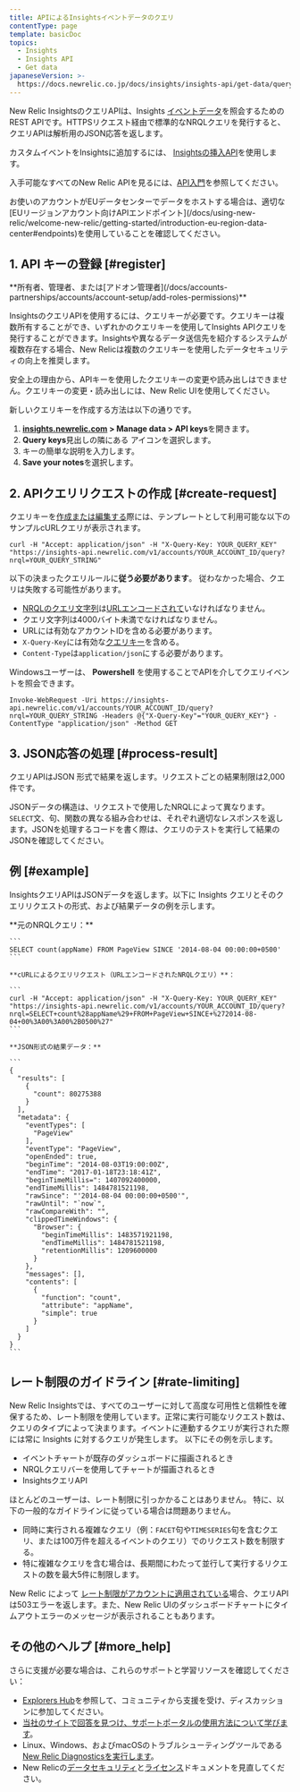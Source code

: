```yaml
---
title: APIによるInsightsイベントデータのクエリ
contentType: page
template: basicDoc
topics:
  - Insights
  - Insights API
  - Get data
japaneseVersion: >-
  https://docs.newrelic.co.jp/docs/insights/insights-api/get-data/query-insights-event-data-api
---
```


New Relic InsightsのクエリAPIは、Insights [イベントデータ](/docs/data-analysis/metrics/analyze-your-metrics/data-collection-metric-timeslice-event-data)を照会するためのREST APIです。HTTPSリクエスト経由で標準的なNRQLクエリを発行すると、クエリAPIは解析用のJSON応答を返します。

カスタムイベントをInsightsに追加するには、 [Insightsの挿入API](/docs/insights/explore-data/custom-events/insert-custom-events-insights-api)を使用します。

入手可能なすべてのNew Relic APIを見るには、[API入門](/docs/apis/getting-started/introduction-new-relic-apis)を参照してください。

<Callout variant="tip">
  お使いのアカウントがEUデータセンターでデータをホストする場合は、適切な[EUリージョンアカウント向けAPIエンドポイント](/docs/using-new-relic/welcome-new-relic/getting-started/introduction-eu-region-data-center#endpoints)を使用していることを確認してください。
</Callout>

## 1. API キーの登録 [#register]

<Callout variant="tip">
  **所有者、管理者、または[アドオン管理者](/docs/accounts-partnerships/accounts/account-setup/add-roles-permissions)**
</Callout>

InsightsのクエリAPIを使用するには、クエリキーが必要です。クエリキーは複数所有することができ、いずれかのクエリキーを使用してInsights APIクエリを発行することができます。Insightsや異なるデータ送信先を紹介するシステムが複数存在する場合、New Relicは複数のクエリキーを使用したデータセキュリティの向上を推奨します。

<Callout variant="tip">
  安全上の理由から、APIキーを使用したクエリキーの変更や読み出しはできません。クエリキーの変更・読み出しには、New Relic UIを使用してください。
</Callout>

新しいクエリキーを作成する方法は以下の通りです。

1. **[insights.newrelic.com](https://insights.newrelic.com) > Manage data > API keys**を開きます。
2. **Query keys**見出しの隣にある アイコンを選択します。
3. キーの簡単な説明を入力します。
4. **Save your notes**を選択します。

## 2. APIクエリリクエストの作成 [#create-request]

クエリキーを[作成または編集する](#register)際には、テンプレートとして利用可能な以下のサンプルcURLクエリが表示されます。

```
curl -H "Accept: application/json" -H "X-Query-Key: YOUR_QUERY_KEY" "https://insights-api.newrelic.com/v1/accounts/YOUR_ACCOUNT_ID/query?nrql=YOUR_QUERY_STRING"
```

以下の決まったクエリルールに**従う必要があります**。 従わなかった場合、クエリは失敗する可能性があります。

* [NRQLのクエリ文字列](/docs/insights/nrql-new-relic-query-language/using-nrql/introduction-nrql)は[URLエンコードされて](http://www.w3schools.com/tags/ref_urlencode.asp)いなければなりません。
* クエリ文字列は4000バイト未満でなければなりません。
* URLには有効なアカウントIDを含める必要があります。
* `X-Query-Key`には有効な[クエリキー](#register)を含める。
* `Content-Type`は`application/json`にする必要があります。

Windowsユーザーは、 **Powershell** を使用することでAPIを介してクエリイベントを照会できます。

```
Invoke-WebRequest -Uri https://insights-api.newrelic.com/v1/accounts/YOUR_ACCOUNT_ID/query?nrql=YOUR_QUERY_STRING -Headers @{"X-Query-Key"="YOUR_QUERY_KEY"} -ContentType "application/json" -Method GET
```

## 3. JSON応答の処理 [#process-result]

クエリAPIはJSON 形式で結果を返します。リクエストごとの結果制限は2,000件です。

JSONデータの構造は、リクエストで使用したNRQLによって異なります。`SELECT`文、句、関数の異なる組み合わせは、それぞれ適切なレスポンスを返します。JSONを処理するコードを書く際は、クエリのテストを実行して結果のJSONを確認してください。

## 例 [#example]

InsightsクエリAPIはJSONデータを返します。以下に Insights クエリとそのクエリリクエストの形式、および結果データの例を示します。

<CollapserGroup>
  <Collapser title="クエリ、クエリAPIリクエスト、結果データ">
    **元のNRQLクエリ：**

    ```
    SELECT count(appName) FROM PageView SINCE '2014-08-04 00:00:00+0500'
    ```

    **cURLによるクエリリクエスト（URLエンコードされたNRQLクエリ）**：

    ```
    curl -H "Accept: application/json" -H "X-Query-Key: YOUR_QUERY_KEY" "https://insights-api.newrelic.com/v1/accounts/YOUR_ACCOUNT_ID/query?nrql=SELECT+count%28appName%29+FROM+PageView+SINCE+%272014-08-04+00%3A00%3A00%2B0500%27"
    ```

    **JSON形式の結果データ：**

    ```
    {
      "results": [
        {
          "count": 80275388
        }
      ],
      "metadata": {
        "eventTypes": [
          "PageView"
        ],
        "eventType": "PageView",
        "openEnded": true,
        "beginTime": "2014-08-03T19:00:00Z",
        "endTime": "2017-01-18T23:18:41Z",
        "beginTimeMillis=": 1407092400000,
        "endTimeMillis": 1484781521198,
        "rawSince": "'2014-08-04 00:00:00+0500'",
        "rawUntil": "`now`",
        "rawCompareWith": "",
        "clippedTimeWindows": {
          "Browser": {
            "beginTimeMillis": 1483571921198,
            "endTimeMillis": 1484781521198,
            "retentionMillis": 1209600000
          }
        },
        "messages": [],
        "contents": [
          {
            "function": "count",
            "attribute": "appName",
            "simple": true
          }
        ]
      }
    }
    ```
  </Collapser>
</CollapserGroup>

## レート制限のガイドライン [#rate-limiting]

New Relic Insightsでは、すべてのユーザーに対して高度な可用性と信頼性を確保するため、レート制限を使用しています。正常に実行可能なリクエスト数は、クエリのタイプによって決まります。イベントに連動するクエリが実行された際には常に Insights に対するクエリが発生します。 以下にその例を示します。

* イベントチャートが既存のダッシュボードに描画されるとき
* NRQLクエリバーを使用してチャートが描画されるとき
* InsightsクエリAPI

ほとんどのユーザーは、レート制限に引っかかることはありません。 特に、以下の一般的なガイドラインに従っている場合は問題ありません。

* 同時に実行される複雑なクエリ（例：`FACET`句や`TIMESERIES`句を含むクエリ、または100万件を超えるイベントのクエリ）でのリクエスト数を制限する。
* 特に複雑なクエリを含む場合は、長期間にわたって並行して実行するリクエストの数を最大5件に制限します。

New Relic によって [レート制限がアカウントに適用されている](/docs/insights/use-insights-ui/manage-account-data/rate-limits-insights)場合、クエリAPIは503エラーを返します。また、New Relic UIのダッシュボードチャートにタイムアウトエラーのメッセージが表示されることもあります。

## その他のヘルプ [#more_help]

さらに支援が必要な場合は、これらのサポートと学習リソースを確認してください：

* [Explorers Hub](https://discuss.newrelic.com/)を参照して、コミュニティから支援を受け、ディスカッションに参加してください。
* [当社のサイトで回答を見つけ、サポートポータルの使用方法について学びます](/docs/using-new-relic/welcome-new-relic/get-started/find-help-use-support-portal)。
* Linux、Windows、およびmacOSのトラブルシューティングツールである[New Relic Diagnosticsを実行します](/docs/using-new-relic/cross-product-functions/troubleshooting/new-relic-diagnostics)。
* New Relicの[データセキュリティ](/docs/security)と[ライセンス](/docs/licenses)ドキュメントを見直してください。
